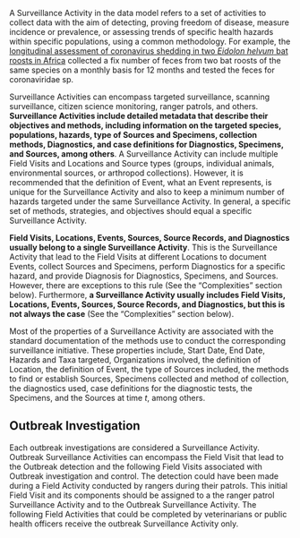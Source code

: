 <!-- # Surveillance Activity {.unnumbered} -->

A Surveillance Activity in the data model refers to a set of activities to collect data with the aim of detecting, proving freedom of disease, measure incidence or prevalence, or assessing trends of specific health hazards within specific populations, using a common methodology. For example, the [longitudinal assessment of coronavirus shedding in two *Eidolon helvum* bat roosts in Africa](https://journals.plos.org/plosone/article?id=10.1371/journal.pone.0274490) collected a fix number of feces from two bat roosts of the same species on a monthly basis for 12 months and tested the feces for coronaviridae sp.

Surveillance Activities can encompass targeted surveillance, scanning surveillance, citizen science monitoring, ranger patrols, and others. **Surveillance Activities include detailed metadata that describe their objectives and methods, including information on the targeted species, populations, hazards, type of Sources and Specimens, collection methods, Diagnostics, and case definitions for Diagnostics, Specimens, and Sources, among others**. A Surveillance Activity can include multiple Field Visits and Locations and Source types (groups, individual animals, environmental sources, or arthropod collections). However, it is recommended that the definition of Event, what an Event represents, is unique for the Surveillance Activity and also to keep a minimum number of hazards targeted under the same Surveillance Activity. In general, a specific set of methods, strategies, and objectives should equal a specific Surveillance Activity.

**Field Visits, Locations, Events, Sources, Source Records, and Diagnostics usually belong to a single Surveillance Activity**. This is the Surveillance Activity that lead to the Field Visits at different Locations to document Events, collect Sources and Specimens, perform Diagnostics for a specific hazard, and provide Diagnosis for Diagnostics, Specimens, and Sources. However, there are exceptions to this rule (See the "Complexities" section below). Furthermore, **a Surveillance Activity usually includes Field Visits, Locations, Events, Sources, Source Records, and Diagnostics, but this is not always the case** (See the "Complexities" section below).

Most of the properties of a Surveillance Activity are associated with the standard documentation of the methods use to conduct the corresponding surveillance initiative. These properties include, Start Date, End Date, Hazards and Taxa targeted, Organizations involved, the definition of Location, the definition of Event, the type of Sources included, the methods to find or establish Sources, Specimens collected and method of collection, the diagnostics used, case definitions for the diagnostic tests, the Specimens, and the Sources at time *t*, among others.

## Outbreak Investigation

Each outbreak investigations are considered a Surveillance Activity. Outbreak Surveillance Activities can encompass the Field Visit that lead to the Outbreak detection and the following Field Visits associated with Outbreak investigation and control. The detection could have been made during a Field Activity conducted by rangers during their patrols. This initial Field Visit and its components should be assigned to a the ranger patrol Surveillance Activity and to the Outbreak Surveillance Activity. The following Field Activities that could be completed by veterinarians or public health officers receive the outbreak Surveillance Activity only.  
